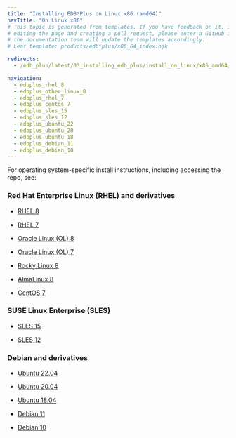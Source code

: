 ```yaml
---
title: "Installing EDB*Plus on Linux x86 (amd64)"
navTitle: "On Linux x86"
# This topic is generated from templates. If you have feedback on it, instead of
# editing the page and creating a pull request, please enter a GitHub issue and
# the documentation team will update the templates accordingly.
# Leaf template: products/edb*plus/x86_64_index.njk

redirects:
  - /edb_plus/latest/03_installing_edb_plus/install_on_linux/x86_amd64/

navigation:
  - edbplus_rhel_8
  - edbplus_other_linux_8
  - edbplus_rhel_7
  - edbplus_centos_7
  - edbplus_sles_15
  - edbplus_sles_12
  - edbplus_ubuntu_22
  - edbplus_ubuntu_20
  - edbplus_ubuntu_18
  - edbplus_debian_11
  - edbplus_debian_10
---
```


For operating system-specific install instructions, including accessing the repo, see:

### Red Hat Enterprise Linux (RHEL) and derivatives

- [RHEL 8](edbplus_rhel_8)

- [RHEL 7](edbplus_rhel_7)

- [Oracle Linux (OL) 8](edbplus_rhel_8)

- [Oracle Linux (OL) 7](edbplus_rhel_7)

- [Rocky Linux 8](edbplus_other_linux_8)

- [AlmaLinux 8](edbplus_other_linux_8)

- [CentOS 7](edbplus_centos_7)

### SUSE Linux Enterprise (SLES)

- [SLES 15](edbplus_sles_15)

- [SLES 12](edbplus_sles_12)

### Debian and derivatives

- [Ubuntu 22.04](edbplus_ubuntu_22)

- [Ubuntu 20.04](edbplus_ubuntu_20)

- [Ubuntu 18.04](edbplus_ubuntu_18)

- [Debian 11](edbplus_debian_11)

- [Debian 10](edbplus_debian_10)
